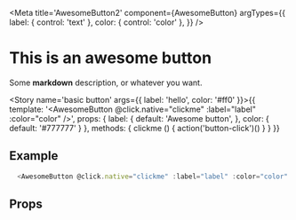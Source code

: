

<Meta title='AwesomeButton2' component={AwesomeButton} argTypes={{
  label: { control: 'text' },
  color: { control: 'color' },
}}  />

# This is an awesome button

Some **markdown** description, or whatever you want.

<Story name='basic button' args={{ label: 'hello', color: '#ff0' }}>{{
  template: '<AwesomeButton @click.native="clickme" :label="label" :color="color" />',
  props: {
    label: {
      default: 'Awesome button',
    },
    color: {
      default: '#777777'
    }
  },
  methods: {
    clickme () {
      action('button-click')()
    }
  }
}}</Story>

## Example

```javascript
  <AwesomeButton @click.native="clickme" :label="label" :color="color" />
```

## Props

<Props of={AwesomeButton} />